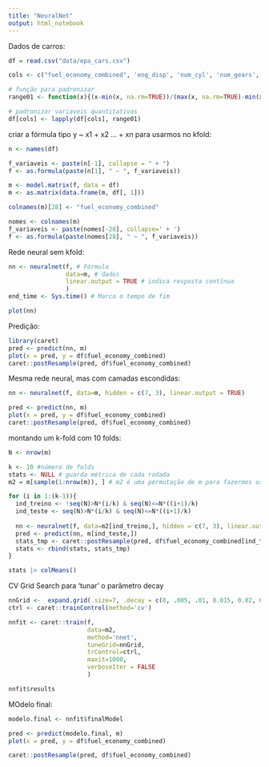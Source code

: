 ```yaml
---
title: "NeuralNet"
output: html_notebook
---
```


Dados de carros:

```r
df = read.csv("data/epa_cars.csv")

cols <- c("fuel_economy_combined", 'eng_disp', 'num_cyl', 'num_gears', 'batt_capacity_ah')

# função para padronizar
range01 <- function(x){(x-min(x, na.rm=TRUE))/(max(x, na.rm=TRUE)-min(x, na.rm=TRUE))}

# padronizar variaveis quantitativas
df[cols] <- lapply(df[cols], range01)
```


criar a fórmula tipo y ~ x1 + x2 ... + xn para usarmos no kfold:

```r
n <- names(df)

f_variaveis <- paste(n[-1], collapse = " + ")
f <- as.formula(paste(n[1], " ~ ", f_variaveis))

m <- model.matrix(f, data = df)
m <- as.matrix(data.frame(m, df[, 1]))

colnames(m)[28] <- "fuel_economy_combined"

nomes <- colnames(m)
f_variaveis <- paste(nomes[-28], collapse=' + ')
f <- as.formula(paste(nomes[28], " ~ ", f_variaveis))
```

Rede neural sem kfold:

```r
nn <- neuralnet(f, # Fórmula
                data=m, # dados
                linear.output = TRUE # indica resposta contínua
                )
end_time <- Sys.time() # Marca o tempo de fim

plot(nn)
```
Predição:

```r
library(caret)
pred <- predict(nn, m)
plot(x = pred, y = df$fuel_economy_combined)
caret::postResample(pred, df$fuel_economy_combined)
```

Mesma rede neural, mas com camadas escondidas:

```r
nn <- neuralnet(f, data=m, hidden = c(7, 3), linear.output = TRUE)

pred <- predict(nn, m)
plot(x = pred, y = df$fuel_economy_combined)
caret::postResample(pred, df$fuel_economy_combined)
```

montando um k-fold com 10 folds:

```r
N <- nrow(m)

k <- 10 #número de folds
stats <- NULL # guarda métrica de cada rodada
m2 = m[sample(1:nrow(m)), ] # m2 é uma permutação de m para fazermos os folds

for (i in 1:(k-1)){
  ind_treino <- !seq(N)>N*(i/k) & seq(N)<=N*((i+1)/k)
  ind_teste <- seq(N)>N*(i/k) & seq(N)<=N*((i+1)/k)
  
  nn <- neuralnet(f, data=m2[ind_treino,], hidden = c(7, 3), linear.output = TRUE)
  pred <- predict(nn, m[ind_teste,])
  stats_tmp <- caret::postResample(pred, df$fuel_economy_combined[ind_teste])
  stats <- rbind(stats, stats_tmp)
}

stats |> colMeans()
```

CV Grid Search para 'tunar' o parâmetro decay

```r
nnGrid <-  expand.grid(.size=7, .decay = c(0, .005, .01, 0.015, 0.02, 0.025))
ctrl <- caret::trainControl(method='cv')

nnfit <- caret::train(f,
                      data=m2,
                      method='nnet',
                      tuneGrid=nnGrid,
                      trControl=ctrl,
                      maxit=1000,
                      verboseIter = FALSE
                      )

```


```r
nnfit$results
```


MOdelo final:

```r
modelo.final <- nnfit$finalModel

pred <- predict(modelo.final, m)
plot(x = pred, y = df$fuel_economy_combined)
```

```r
caret::postResample(pred, df$fuel_economy_combined)
```




